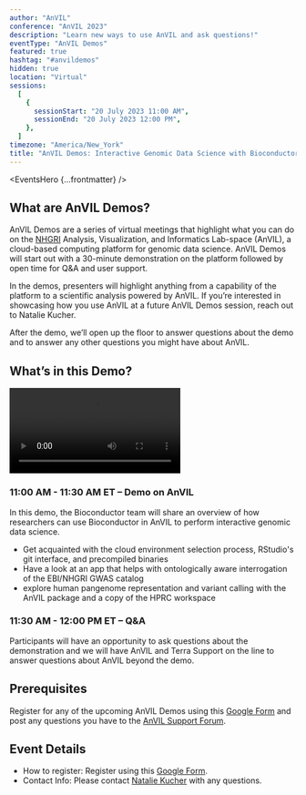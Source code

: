 ```yaml
---
author: "AnVIL"
conference: "AnVIL 2023"
description: "Learn new ways to use AnVIL and ask questions!"
eventType: "AnVIL Demos"
featured: true
hashtag: "#anvildemos"
hidden: true
location: "Virtual"
sessions:
  [
    {
      sessionStart: "20 July 2023 11:00 AM",
      sessionEnd: "20 July 2023 12:00 PM",
    },
  ]
timezone: "America/New_York"
title: "AnVIL Demos: Interactive Genomic Data Science with Bioconductor"
---
```


<EventsHero {...frontmatter} />

## What are AnVIL Demos?

AnVIL Demos are a series of virtual meetings that highlight what you can do on the [NHGRI](https://www.genome.gov/) Analysis, Visualization, and Informatics Lab-space (AnVIL), a cloud-based computing platform for genomic data science. AnVIL Demos will start out with a 30-minute demonstration on the platform followed by open time for Q&A and user support.

In the demos, presenters will highlight anything from a capability of the platform to a scientific analysis powered by AnVIL. If you’re interested in showcasing how you use AnVIL at a future AnVIL Demos session, reach out to Natalie Kucher.

After the demo, we’ll open up the floor to answer questions about the demo and to answer any other questions you might have about AnVIL.

## What’s in this Demo?

<Video
  src="https://www.youtube.com/embed/k2DfF3tk6M4"
  title="AnVIL Demos: Interactive Genomic Data Science with Bioconductor - 07/20/2023"
/>

### 11:00 AM - 11:30 AM ET – Demo on AnVIL

In this demo, the Bioconductor team will share an overview of how researchers can use Bioconductor in AnVIL to perform interactive genomic data science.

- Get acquainted with the cloud environment selection process, RStudio's git interface, and precompiled binaries
- Have a look at an app that helps with ontologically aware interrogation of the EBI/NHGRI GWAS catalog
- explore human pangenome representation and variant calling with the AnVIL package and a copy of the HPRC workspace

### 11:30 AM - 12:00 PM ET – Q&A

Participants will have an opportunity to ask questions about the demonstration and we will have AnVIL and Terra Support on the line to answer questions about AnVIL beyond the demo.

## Prerequisites

Register for any of the upcoming AnVIL Demos using this [Google Form](https://docs.google.com/forms/d/e/1FAIpQLSf1pcj3UNbVK1CQMkT8ULL7-UAefUj_RZ9uShYgqrbcvTKJOA/viewform) and post any questions you have to the [AnVIL Support Forum](https://help.anvilproject.org/).

## Event Details

- How to register: Register using this [Google Form](https://docs.google.com/forms/d/e/1FAIpQLSf1pcj3UNbVK1CQMkT8ULL7-UAefUj_RZ9uShYgqrbcvTKJOA/viewform).
- Contact Info: Please contact [Natalie Kucher](mailto:nkucher3@jhu.edu) with any questions.
